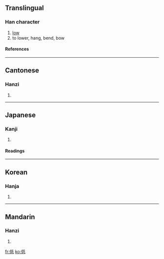 ==Translingual==
===Han character===
{{Han char|rn=9|rad=人|as=05|sn=7|four=2224<sub>0</sub>|canj=人竹心一 (OHPM), 人竹女戈 (OHVI)|ids=⿰[[亻]][[氐]]}}
# [[low]]
# to lower, hang, bend, bow
====References====
{{Han ref|kx=0098.080|dkj=00504|dj=0207.010|hdz=10137.040|uh=4F4E|ud=20302|bh=A743|bd=42819}}
----

==Cantonese==
===Hanzi===
{{yue-hanzi|jyut=|y=dai1}}
# {{defn|Cantonese}}
----
==Japanese==
===Kanji===
{{ja-kanji|grade=4|rs=人05}}
# {{defn|Japanese}} 
====Readings====
{{ja-readings|on=[[てい]] (tei)|kun=[[ひくい]] (hikui)}}
----
==Korean==
===Hanja===
{{ko-hanja|hangeul=저|rv=jeo|mr=chŏ}}
# {{defn|Korean}}
----
==Mandarin==
===Hanzi===
{{cmn-hanzi|pin=[[dī]] (di1)|wg=ti<sup>1</sup>}}
# {{defn|Mandarin}}

[[fr:低]]
[[ko:低]]